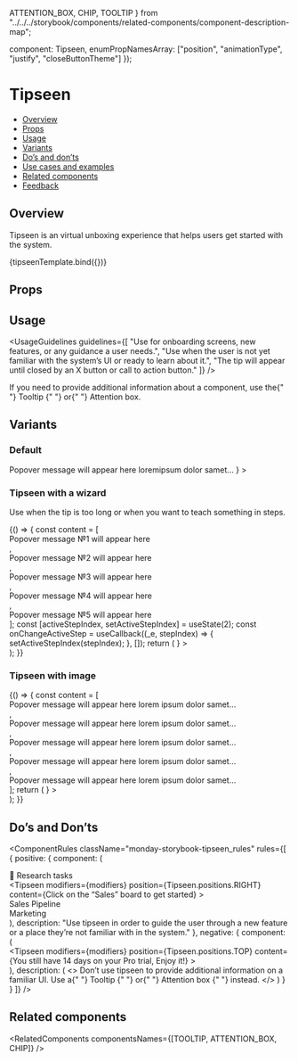   ATTENTION_BOX,
  CHIP,
  TOOLTIP
} from "../../../storybook/components/related-components/component-description-map";

  component: Tipseen,
  enumPropNamesArray: ["position", "animationType", "justify", "closeButtonTheme"]
});

<Meta
  title="Popover/Tipseen"
  component={Tipseen}
  argTypes={metaSettings.argTypes}
  decorators={metaSettings.decorators}
/>

<!--- Component documentation -->

# Tipseen

- [Overview](#overview)
- [Props](#props)
- [Usage](#usage)
- [Variants](#variants)
- [Do’s and don’ts](#dos-and-donts)
- [Use cases and examples](#use-cases-and-examples)
- [Related components](#related-components)
- [Feedback](#feedback)

## Overview

Tipseen is an virtual unboxing experience that helps users get started with the system.

<Canvas>
  <Story
    name="Overview"
    args={{
      title: "Title",
      children: "Popover message will appear here loremipsum dolor samet…",
      position: Tipseen.positions.RIGHT,
      isDismissHidden: false
    }}
  >
    {tipseenTemplate.bind({})}
  </Story>
</Canvas>

## Props

<ArgsTable story="Overview" />

## Usage

<UsageGuidelines
  guidelines={[
    "Use for onboarding screens, new features, or any guidance a user needs.",
    "Use when the user is not yet familiar with the system’s UI or ready to learn about it.",
    "The tip will appear until closed by an X button or call to action button."
  ]}
/>

<Tip title="Check yourself">
  If you need to provide additional information about a component, use the{" "}
  <Link href="/?path=/docs/popover-tooltip--overview" size={Link.sizes.SMALL} withoutSpacing>
    Tooltip
  </Link>{" "}
  or{" "}
  <Link href="/?path=/docs/feedback-attentionbox--overview" size={Link.sizes.SMALL} withoutSpacing>
    Attention box.
  </Link>
</Tip>

## Variants

### Default

<Canvas>
  <Story name="Default">
    <Tipseen
      // The modifier's purpose is to prevent the tipseen from being displayed when the user scrolls the story upwards / downwards.
      // Therefore, there is no need to move this prop in your implementations.
      modifiers={modifiers}
      position={Tipseen.positions.RIGHT}
      content={
        <TipseenContent title="This is a title" isDismissHidden>
          Popover message will appear here loremipsum dolor samet…
        </TipseenContent>
      }
    >
      <div className="monday-storybook-tipseen_container" />
    </Tipseen>
  </Story>
</Canvas>

### Tipseen with a wizard

Use when the tip is too long or when you want to teach something in steps.

<Canvas>
  <Story name="Tipseen with a wizard">
    {() => {
      const content = [
        <div>Popover message №1 will appear here</div>,
        <div>Popover message №2 will appear here</div>,
        <div>Popover message №3 will appear here</div>,
        <div>Popover message №4 will appear here</div>,
        <div>Popover message №5 will appear here</div>
      ];
      const [activeStepIndex, setActiveStepIndex] = useState(2);
      const onChangeActiveStep = useCallback((_e, stepIndex) => {
        setActiveStepIndex(stepIndex);
      }, []);
      return (
        <Tipseen
          // The modifier's purpose is to prevent the tipseen from being displayed when the user scrolls the story upwards / downwards.
          // Therefore, there is no need to move this prop in your implementations.
          modifiers={modifiers}
          position={Tipseen.positions.RIGHT}
          content={
            <TipseenWizard
              title="This is a title"
              steps={content}
              activeStepIndex={activeStepIndex}
              onChangeActiveStep={onChangeActiveStep}
            />
          }
        >
          <div className="monday-storybook-tipseen_container" />
        </Tipseen>
      );
    }}
  </Story>
</Canvas>

### Tipseen with image

<Canvas>
  <Story name="Tipseen with image">
    {() => {
      const content = [
        <div>Popover message will appear here lorem ipsum dolor samet…</div>,
        <div>Popover message will appear here lorem ipsum dolor samet…</div>,
        <div>Popover message will appear here lorem ipsum dolor samet…</div>,
        <div>Popover message will appear here lorem ipsum dolor samet…</div>,
        <div>Popover message will appear here lorem ipsum dolor samet…</div>
      ];
      return (
        <Tipseen
          // The modifier's purpose is to prevent the tipseen from being displayed when the user scrolls the story upwards / downwards.
          // Therefore, there is no need to move this prop in your implementations.
          position={Tipseen.positions.RIGHT}
          modifiers={modifiers}
          closeButtonTheme={Tipseen.closeButtonThemes.DARK}
          content={
            <>
              <TipseenImage className="monday-storybook-tipseen_image" src={picture} />
              <TipseenWizard title="This is a title" steps={content} activeStepIndex={2} />
            </>
          }
        >
          <div className="monday-storybook-tipseen_big-container" />
        </Tipseen>
      );
    }}
  </Story>
</Canvas>

## Do’s and Don’ts

<ComponentRules
  className="monday-storybook-tipseen_rules"
  rules={[
    {
      positive: {
        component: (
          <div className="monday-storybook-tipseen_box">
            <div className="monday-storybook-tipseen_column-item">
              <Icon icon={Board} iconSize="24" />
              <span>💫 Research tasks</span>
            </div>
            <Tipseen
              modifiers={modifiers}
              position={Tipseen.positions.RIGHT}
              content={<TipseenContent title="Step1 of 7">Click on the “Sales” board to get started</TipseenContent>}
            >
              <div className="monday-storybook-tipseen_column-item monday-storybook-tipseen_hovered">
                <Icon icon={Board} iconSize="24" />
                <span>Sales Pipeline</span>
              </div>
            </Tipseen>
            <div className="monday-storybook-tipseen_column-item">
              <Icon icon={BoardPrivate} iconSize="24" />
              <span>Marketing</span>
            </div>
          </div>
        ),
        description:
          "Use tipseen in order to guide the user through a new feature or a place they’re not familiar with in the system."
      },
      negative: {
        component: (
          <div className="monday-storybook-tipseen_column-wrapper">
            <Tipseen
              modifiers={modifiers}
              position={Tipseen.positions.TOP}
              content={<TipseenContent>You still have 14 days on your Pro trial, Enjoy it!</TipseenContent>}
            >
              <div className="monday-storybook-tipseen_inline-container" />
            </Tipseen>
          </div>
        ),
        description: (
          <>
            Don’t use tipseen to provide additional information on a familiar UI. Use a{" "}
            <Link href="/?path=/docs/popover-tooltip--overview" withoutSpacing>
              Tooltip
            </Link>{" "}
            or{" "}
            <Link href="/?path=/docs/feedback-attentionbox--overview" withoutSpacing>
              Attention box
            </Link>{" "}
            instead.
          </>
        )
      }
    }
  ]}
/>

## Related components

<RelatedComponents componentsNames={[TOOLTIP, ATTENTION_BOX, CHIP]} />
